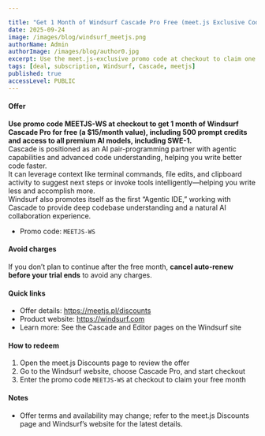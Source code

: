 ```yaml
---

title: "Get 1 Month of Windsurf Cascade Pro Free (meet.js Exclusive Code)"
date: 2025-09-24
image: /images/blog/windsurf_meetjs.png
authorName: Admin
authorImage: /images/blog/author0.jpg
excerpt: Use the meet.js-exclusive promo code at checkout to claim one free month of Windsurf's Cascade Pro.
tags: [deal, subscription, Windsurf, Cascade, meetjs]
published: true
accessLevel: PUBLIC
---
```


#### Offer

**Use promo code MEETJS-WS at checkout to get 1 month of Windsurf Cascade Pro for free (a $15/month value), including 500 prompt credits and access to all premium AI models, including SWE-1.**  
Cascade is positioned as an AI pair-programming partner with agentic capabilities and advanced code understanding, helping you write better code faster.  
It can leverage context like terminal commands, file edits, and clipboard activity to suggest next steps or invoke tools intelligently—helping you write less and accomplish more.  
Windsurf also promotes itself as the first “Agentic IDE,” working with Cascade to provide deep codebase understanding and a natural AI collaboration experience.

- Promo code: `MEETJS-WS`

#### Avoid charges

If you don’t plan to continue after the free month, **cancel auto-renew before your trial ends** to avoid any charges.

#### Quick links

- Offer details: https://meetjs.pl/discounts
- Product website: https://windsurf.com  
- Learn more: See the Cascade and Editor pages on the Windsurf site

#### How to redeem

1) Open the meet.js Discounts page to review the offer  
2) Go to the Windsurf website, choose Cascade Pro, and start checkout  
3) Enter the promo code `MEETJS-WS` at checkout to claim your free month

#### Notes

- Offer terms and availability may change; refer to the meet.js Discounts page and Windsurf’s website for the latest details.
